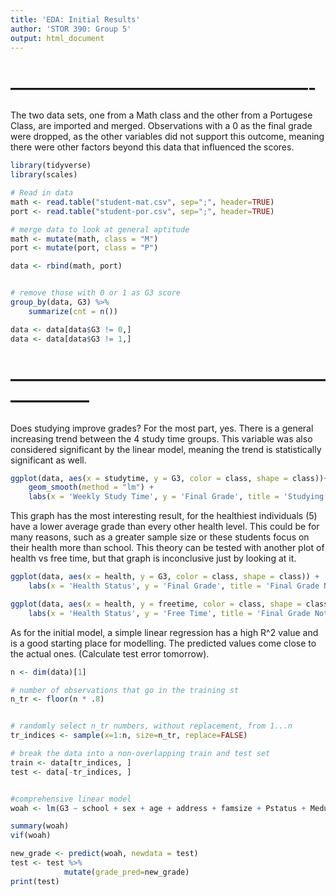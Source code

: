```yaml
---
title: 'EDA: Initial Results'
author: 'STOR 390: Group 5'
output: html_document
---
```

# ----------------------------------------------------
The two data sets, one from a Math class and the other from a Portugese Class, are imported and merged. Observations with a 0 as the final grade were dropped, as the other variables did not support this outcome, meaning there were other factors beyond this data that influenced the scores.
```r
library(tidyverse)
library(scales)

# Read in data
math <- read.table("student-mat.csv", sep=";", header=TRUE)
port <- read.table("student-por.csv", sep=";", header=TRUE)

# merge data to look at general aptitude 
math <- mutate(math, class = "M")
port <- mutate(port, class = "P")

data <- rbind(math, port)


# remove those with 0 or 1 as G3 score
group_by(data, G3) %>%
    summarize(cnt = n())

data <- data[data$G3 != 0,]
data <- data[data$G3 != 1,]
```

# --------------------------------------------------------------------
Does studying improve grades? For the most part, yes. There is a general increasing trend between the 4 study time groups. This variable was also considered significant by the linear model, meaning the trend is statistically significant as well.
```r
ggplot(data, aes(x = studytime, y = G3, color = class, shape = class))+ geom_jitter() + 
    geom_smooth(method = "lm") + 
    labs(x = 'Weekly Study Time', y = 'Final Grade', title = 'Studying Improves Final Grades')
```

This graph has the most interesting result, for the healthiest individuals (5) have a lower average grade than every other health level. This could be for many reasons, such as a greater sample size or these students focus on their health more than school. This theory can be tested with another plot of health vs free time, but that graph is inconclusive just by looking at it.
```r
ggplot(data, aes(x = health, y = G3, color = class, shape = class)) +  geom_jitter() + geom_smooth(method = "lm") +
    labs(x = 'Health Status', y = 'Final Grade', title = 'Final Grade Not Impacted by Health')

ggplot(data, aes(x = health, y = freetime, color = class, shape = class)) +  geom_jitter() + geom_vline(xintercept = 0.5:5.5) + geom_hline(yintercept = 0.5:5.5) +
    labs(x = 'Health Status', y = 'Free Time', title = 'Final Grade Not Impacted by Health')
```

As for the initial model, a simple linear regression has a high R^2 value and is a good starting place for modelling. The predicted values come close to the actual ones. (Calculate test error tomorrow).
```r
n <- dim(data)[1]

# number of observations that go in the training st
n_tr <- floor(n * .8)


# randomly select n_tr numbers, without replacement, from 1...n
tr_indices <- sample(x=1:n, size=n_tr, replace=FALSE)

# break the data into a non-overlapping train and test set
train <- data[tr_indices, ]
test <- data[-tr_indices, ]


#comprehensive linear model 
woah <- lm(G3 ~ school + sex + age + address + famsize + Pstatus + Medu + Fedu + Mjob + Fjob+ reason + guardian + traveltime + studytime + failures + schoolsup + famsup + paid + activities + nursery + higher + internet + romantic + famrel + freetime + goout + Dalc + Walc + health + absences + G1 + G2 + class, train)

summary(woah)
vif(woah)

new_grade <- predict(woah, newdata = test)
test <- test %>% 
            mutate(grade_pred=new_grade)
print(test)
```

